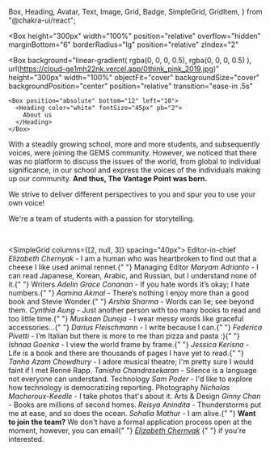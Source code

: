   Box,
  Heading,
  Avatar,
  Text,
  Image,
  Grid,
  Badge,
  SimpleGrid,
  GridItem,
} from "@chakra-ui/react";

<title>Vantage Point</title>
<meta property="og:title" content={"About - Vantage Point"} />
<meta name="twitter:title" content={"About - Vantage Point"} />
<meta name="og:url" content={"https://vantage-point.vercel.app"} />
<meta property="og:type" content="website" />
<meta property="og:site_name" content={"Vantage Point"} />
<meta
  name="description"
  content={
    "Vantage Point strives to deliver different perspectives to you and spur you to use your own voice."
  }
/>
<meta
  property="og:description"
  content={
    "Vantage Point strives to deliver different perspectives to you and spur you to use your own voice."
  }
/>
<meta
  name="twitter:description"
  content={
    "Vantage Point strives to deliver different perspectives to you and spur you to use your own voice."
  }
/>
<meta
  property="og:image"
  content={"https://cloud-ge1mh22nk.vercel.app/0think_pink_2019.jpg"}
/>
<meta name="twitter:card" content="summary_large_image" />
<meta
  name="twitter:image"
  content={"https://cloud-ge1mh22nk.vercel.app/0think_pink_2019.jpg"}
/>

<Box
  height="300px"
  width="100%"
  position="relative"
  overflow="hidden"
  marginBottom="6"
  borderRadius="lg"
  position="relative"
  zIndex="2"
>
  <Box
    background="linear-gradient( rgba(0, 0, 0, 0.5), rgba(0, 0, 0, 0.5) ), url(https://cloud-ge1mh22nk.vercel.app/0think_pink_2019.jpg)"
    height="300px"
    width="100%"
    objectFit="cover"
    backgroundSize="cover"
    backgroundPosition="center"
    position="relative"
    transition="ease-in .5s"
  >
    <Box position="absolute" bottom="12" left="10">
      <Heading color="white" fontSize="45px" pb="2">
        About us
      </Heading>
    </Box>
  </Box>
</Box>

With a steadily growing school, more and more students,
and subsequently voices, were joining the GEMS community.
However, we noticed that there was no platform to discuss
the issues of the world, from global to individual
significance, in our school and express the voices
of the individuals making up our community.
**And thus, The Vantage Point was born.**

We strive to deliver different perspectives to you and spur you to use your own voice!

We're a team of students with a passion for storytelling.

<br />

<SimpleGrid columns={[2, null, 3]} spacing="40px">
  <Box>
    <Heading fontSize="18px">Editor-in-chief</Heading>
    <Text>
      <i>Elizabeth Chernyak</i> - I am a human who was heartbroken to find out
      that a cheese I like used animal rennet.{" "}
    </Text>
    <Heading fontSize="18px">Managing Editor</Heading>
    <Text>
      <i>Maryam Adrianto</i> - I can read Japanese, Korean, Arabic, and Russian,
      but I understand none of it.{" "}
    </Text>
    <Heading fontSize="18px">Writers</Heading>
    <Text>
      <i>Adelin Grace Conanan</i> - If you hate words it’s okay; I hate
      numbers.{" "}
    </Text>
    <Text>
      <i>Aamina Akmal</i> - There’s nothing I enjoy more than a good book and
      Stevie Wonder.{" "}
    </Text>
    <Text>
      <i>Arshia Sharma</i> - Words can lie; see beyond them.
    </Text>
    <Text>
      <i>Cynthia Aung</i> - Just another person with too many books to read and
      too little time.{" "}
    </Text>
  </Box>
  <Box>
    <Text mt="0px!important">
      <i>Muskaan Duneja</i> - I wear messy words like graceful
      accessories...{" "}
    </Text>
    <Text>
      <i>Darius Fleischmann</i> - I write because I can.{" "}
    </Text>
    <Text>
      <i>Federica Pivetti</i> - I’m Italian but there is more to me than pizza
      and pasta :){" "}
    </Text>
    <Text>
      <i>Ishnaa Goenka</i> - I view the world frame by frame.{" "}
    </Text>
    <Text>
      <i>Jessica Kerisna</i> - Life is a book and there are thousands of pages I
      have yet to read.{" "}
    </Text>
    <Text>
      <i>Tanha Azam Chowdhury</i> - I adore musical theatre; I'm pretty sure I
      would faint if I met Renné Rapp.
    </Text>
    <Text>
      <i>Tanisha Chandrasekaran</i> - Silence is a language not everyone can
      understand.
    </Text>
  </Box>
  <Box>
    <Heading fontSize="18px">Technology</Heading>
    <Text>
      <i>Sam Poder</i> - I'd like to explore how technology is democratizing
      reporting.
    </Text>
    <Heading fontSize="18px">Photography</Heading>
    <Text>
      <i>Nicholas Macheroux-Keedle</i> - I take photos that's about it.
    </Text>
    <Heading fontSize="18px">Arts & Design</Heading>
    <Text>
      <i>Ginny Chan</i> - Books are millions of second homes.
    </Text>
    <Text>
      <i>Reisya Anindita</i> - Thunderstorms put me at ease, and so does the
      ocean.
    </Text>
    <Text>
      <i>Sohalia Mathur</i> - I am alive.{" "}
    </Text>
    <Box
      width="100%"
      objectFit="cover"
      marginBottom="6"
      borderRadius="lg"
      position="relative"
      borderColor="black"
      borderWidth="1px"
      p="5"
    >
      <strong>Want to join the team?</strong> We don't have a formal application
      process open at the moment, however, you can email{" "}
      <i>
        <a href="mailto:21elizabeth.c@gwa.edu.sg">Elizabeth Chernyak</a>
      </i>{" "}
      if you're interested.
    </Box>
  </Box>
</SimpleGrid>

